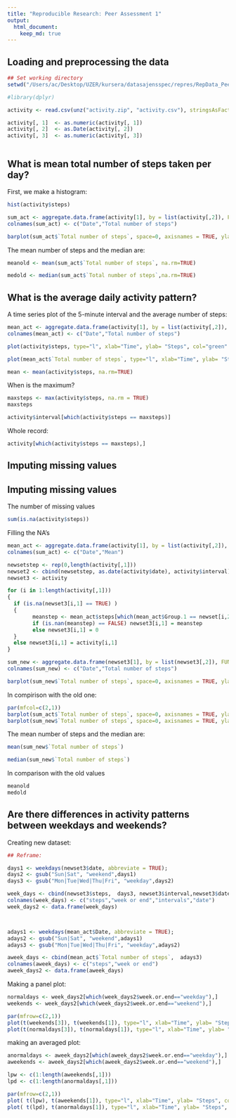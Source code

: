 ```yaml
---
title: "Reproducible Research: Peer Assessment 1"
output: 
  html_document:
    keep_md: true
---
```



## Loading and preprocessing the data

```r
## Set working directory
setwd("/Users/ac/Desktop/UZER/kursera/datasajensspec/repres/RepData_PeerAssessment1/")
```

```r
#library(dplyr)

activity <- read.csv(unz("activity.zip", "activity.csv"), stringsAsFactors=FALSE,na.strings="Not Available",header = TRUE, fill = TRUE, sep = ",")

activity[, 1]  <- as.numeric(activity[, 1])
activity[, 2]  <- as.Date(activity[, 2])
activity[, 3]  <- as.numeric(activity[, 3])



```

## What is mean total number of steps taken per day?


First, we make a histogram:
```r
hist(activity$steps)
```



```r
sum_act <- aggregate.data.frame(activity[1], by = list(activity[,2]), FUN=sum, na.rm=TRUE)
colnames(sum_act) <- c("Date","Total number of steps")

barplot(sum_act$`Total number of steps`, space=0, axisnames = TRUE, ylab="Number of steps", xlab = "Following day")
```

The mean number of steps and the median are:
```r
meanold <- mean(sum_act$`Total number of steps`, na.rm=TRUE)

medold <- median(sum_act$`Total number of steps`,na.rm=TRUE)

```


## What is the average daily activity pattern?


A time series plot of the 5-minute interval and the average number of steps:
```r
mean_act <- aggregate.data.frame(activity[1], by = list(activity[,2]), FUN=mean, na.rm=TRUE)
colnames(mean_act) <- c("Date","Total number of steps")

plot(activity$steps, type="l", xlab="Time", ylab= "Steps", col="green" , lwd=1)

plot(mean_act$`Total number of steps`, type="l", xlab="Time", ylab= "Steps", col="green" , lwd=1)

mean <- mean(activity$steps, na.rm=TRUE)

```



When is the maximum?
```r

maxsteps <- max(activity$steps, na.rm = TRUE)
maxsteps

activity$interval[which(activity$steps == maxsteps)]
```

Whole record:
```r
activity[which(activity$steps == maxsteps),]
```
## Imputing missing values


## Imputing missing values

The number of missing values
```r
sum(is.na(activity$steps))

```

Filling the NA's
```r
mean_act <- aggregate.data.frame(activity[1], by = list(activity[,2]), FUN=mean, na.rm=TRUE)
colnames(sum_act) <- c("Date","Mean")

newsetstep <- rep(0,length(activity[,1]))
newset2 <- cbind(newsetstep, as.date(activity$date), activity$interval)
newset3 <- activity

for (i in 1:length(activity[,1]))
{
  if (is.na(newset3[i,1] == TRUE) )
  {
        meanstep <- mean_act$steps[which(mean_act$Group.1 == newset[i,2])]
        if (is.nan(meanstep) == FALSE) newset3[i,1] = meanstep
        else newset3[i,1] = 0
  }
  else newset3[i,1] = activity[i,1]
}
```

```r
sum_new <- aggregate.data.frame(newset3[1], by = list(newset3[,2]), FUN=sum, na.rm=TRUE)
colnames(sum_new) <- c("Date","Total number of steps")

barplot(sum_new$`Total number of steps`, space=0, axisnames = TRUE, ylab="Number of steps", xlab = "Following day")
```

In compirison with the old one:

```r

par(mfcol=c(2,1))
barplot(sum_act$`Total number of steps`, space=0, axisnames = TRUE, ylab="Number of steps with NA", xlab = "Following day")
barplot(sum_new$`Total number of steps`, space=0, axisnames = TRUE, ylab="Number of steps without NA", xlab = "Following day")
```

The mean number of steps and the median are:
```r
mean(sum_new$`Total number of steps`)

median(sum_new$`Total number of steps`)

```

In comparison with the old values
```r
meanold
medold

```


## Are there differences in activity patterns between weekdays and weekends?


Creating new dataset:
```r
## Reframe:

days1 <- weekdays(newset3$date, abbreviate = TRUE);
days2 <- gsub("Sun|Sat", "weekend",days1)
days3 <- gsub("Mon|Tue|Wed|Thu|Fri", "weekday",days2)

week_days <- cbind(newset3$steps,  days3, newset3$interval,newset3$date)
colnames(week_days) <- c("steps","week or end","intervals","date")
week_days2 <- data.frame(week_days)



adays1 <- weekdays(mean_act$Date, abbreviate = TRUE);
adays2 <- gsub("Sun|Sat", "weekend",adays1)
adays3 <- gsub("Mon|Tue|Wed|Thu|Fri", "weekday",adays2)

aweek_days <- cbind(mean_act$`Total number of steps`,  adays3)
colnames(aweek_days) <- c("steps","week or end")
aweek_days2 <- data.frame(aweek_days)

```

Making a panel plot:
```r

normaldays <- week_days2[which(week_days2$week.or.end=="weekday"),]
weekends <- week_days2[which(week_days2$week.or.end=="weekend"),]

par(mfrow=c(2,1)) 
plot(t(weekends[3]), t(weekends[1]), type="l", xlab="Time", ylab= "Steps", col="green" , lwd=1)
plot(t(normaldays[3]), t(normaldays[1]), type="l", xlab="Time", ylab= "Steps", col="red" , lwd=1)
```


making an averaged plot:
```r


anormaldays <- aweek_days2[which(aweek_days2$week.or.end=="weekday"),]
aweekends <- aweek_days2[which(aweek_days2$week.or.end=="weekend"),]

lpw <- c(1:length(aweekends[,1]))
lpd <- c(1:length(anormaldays[,1]))

par(mfrow=c(2,1)) 
plot( t(lpw), t(aweekends[1]), type="l", xlab="Time", ylab= "Steps", col="green" , lwd=1)
plot( t(lpd), t(anormaldays[1]), type="l", xlab="Time", ylab= "Steps", col="red" , lwd=1)
```

